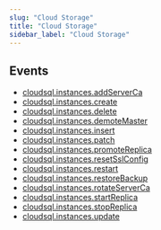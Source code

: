 ```yaml
---
slug: "Cloud Storage"
title: "Cloud Storage"
sidebar_label: "Cloud Storage"
---
```


## Events

- [cloudsql.instances.addServerCa](/gcp/threats/cloudsql/rules/cloudsql.instances.addserverca)
- [cloudsql.instances.create](/gcp/threats/cloudsql/rules/cloudsql.instances.create)
- [cloudsql.instances.delete](/gcp/threats/cloudsql/rules/cloudsql.instances.delete)
- [cloudsql.instances.demoteMaster](/gcp/threats/cloudsql/rules/cloudsql.instances.demotemaster)
- [cloudsql.instances.insert](/gcp/threats/cloudsql/rules/cloudsql.instances.insert)
- [cloudsql.instances.patch](/gcp/threats/cloudsql/rules/cloudsql.instances.patch)
- [cloudsql.instances.promoteReplica](/gcp/threats/cloudsql/rules/cloudsql.instances.promotereplica)
- [cloudsql.instances.resetSslConfig](/gcp/threats/cloudsql/rules/cloudsql.instances.resetsslconfig)
- [cloudsql.instances.restart](/gcp/threats/cloudsql/rules/cloudsql.instances.restart)
- [cloudsql.instances.restoreBackup](/gcp/threats/cloudsql/rules/cloudsql.instances.restorebackup)
- [cloudsql.instances.rotateServerCa](/gcp/threats/cloudsql/rules/cloudsql.instances.rotateserverca)
- [cloudsql.instances.startReplica](/gcp/threats/cloudsql/rules/cloudsql.instances.startreplica)
- [cloudsql.instances.stopReplica](/gcp/threats/cloudsql/rules/cloudsql.instances.stopreplica)
- [cloudsql.instances.update](/gcp/threats/cloudsql/rules/cloudsql.instances.update)
